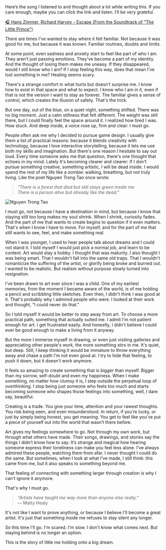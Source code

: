 

<div style={{
  border: '1px solid #ddd',
  padding: '1rem',
  borderRadius: '12px',
  backgroundColor: '#f9f9f9',
  fontStyle: 'italic',
  maxWidth: '680px',
  margin: '2rem auto',
  textAlign: 'left'
}}>
  Here’s the song I listened to and thought about a lot while writing this. If you care enough, maybe you can click the link and listen. I’ll be very grateful.  

  <a href="https://www.youtube.com/watch?v=SVWR7omOQfY" target="_blank" rel="noopener noreferrer">🎧 Hans Zimmer, Richard Harvey - Escape (From the Soundtrack of "The Little Prince")</a>
</div>

There are times I've wanted to stay where it felt familiar. Not because it was good for me, but because it was known. Familiar routines, doubts and limits. 

At some point, even sadness and anxiety start to feel like part of who I am. They aren't just passing emotions. They've become a part of my identity. And the thought of losing them makes me uneasy. If they disappeared, would I still know who I am? If I stop feeling this way, does that mean I've lost something in me? Healing seems scary.

There's a strange comfort in what hurts but doesn't surprise me. I know how to exist in that space and what to expect. I know who I am in it, even if that is not the version I want to stay as forever. The familiar gives a sense of control, which creates the illusion of safety. That's the trick.

But one day, out of the blue, on a quiet night, something shifted. There was no big moment. Just a calm stillness that felt different. The weight was still there, but I could finally feel the space around it. I realized how tired I was. How stuck. And deep inside, a voice rose up, firm and clear: I must go.

People often ask me why I decided to pursue game design. I usually give them a list of practical reasons: because it blends creativity with technology, because I love interactive storytelling, because it lets me use both my skills and imagination. But there's one reason I hesitate to say out loud. Every time someone asks me that question, there's one thought that echoes in my mind. Lately it's becoming clearer and clearer: If I don't pursue something creative, something artistic, I will be dead inside. I would spend the rest of my life like a zombie: walking, breathing, but not truly living. Like the poet Nguyen Trong Tao once wrote:

> *"There is a forest that died but still stays green inside me  
> There is a person alive but already like the dead."*

<div style={{ display: 'flex', justifyContent: 'center' }}>
  <img src="/images/NguyenTrongTao.jpg" alt="Nguyen Trong Tao" style={{ width: '70%', borderRadius: '12px' }} />
</div>

I must go, not because I have a destination in mind, but because I know that staying still too long makes my soul shrink. When I shrink, curiosity fades. And the part of me that wants to create begins to question if it even matters. That's when I know I have to move. For myself, and for the part of me that still wants to see, feel, and make something real.

When I was younger, I used to hear people talk about dreams and I could not stand it. I told myself I would just pick a normal job, and learn to be content. Art would stay a hobby. I thought that was maturity. I also thought I was being smart. That I wouldn't fall into the same old traps. That I wouldn't romanticize the suffering of the artist, or glorify being broke and burned out. I wanted to be realistic. But realism without purpose slowly turned into resignation.

I've been drawn to art ever since I was a child. One of my earliest memories, from the moment I became aware of the world, is of me holding a pencil and scribbling little sketches. Even then, I didn't think I was good at it. That's probably why I admired people who were. I looked at their work and thought, “I could never do that.”

So I told myself it would be better to step away from art. To choose a more practical path, something that actually suited me. I admit I'm not patient enough for art. I get frustrated easily. And honestly, I didn't believe I could ever be good enough to make a living from it anyway.

But the more I immerse myself in drawing, or even just visiting galleries and appreciating other people's work, the more something stirs in me. It's quiet, but deep. Still, I keep thinking it would be immature to throw everything away and chase a path I'm not even good at. I try to hide that feeling, to push it down, but it doesn't work anymore.

It feels so amazing to create something that is bigger than myself. Bigger than my sorrow, self-doubt and even my happiness. When I make something, no matter how clumsy it is, I step outside the perpetual loop of overthinking. I stop being just someone who feels too much and starts becoming someone who shapes those feelings into something, well, I dare say, beautiful.

Creating is a trade. You give your time, attention and your rawest thoughts. You risk being seen, and even misunderstood. In return, if you’re lucky, or just by simply being honest, you get meaning. You get to feel like you’ve put a piece of yourself out into the world that wasn’t there before.

Art gives my feelings somewhere to go. Not through my own work, but through what others have made. Their songs, drawings, and stories say the things I didn’t know how to say. It’s strange and magical how hearing someone express their loneliness can make you feel less alone. I've always admired these people, watching them from afar. I never thought I could do the same. But sometimes, when I look at what I've made, I still think: this came from me, but it also speaks to something beyond me.

That feeling of connecting with something larger through creation is why I can't ignore it anymore.

That's why I must go.

<blockquote>
  <em>"Artists have taught me way more than anyone else really."</em><br />
  — Matty Healy
</blockquote>

It's not like I want to prove anything, or because I believe I'll become a great artist. It's just that something inside me refuses to stay silent any longer. 

So this time I'll go. I'm scared. I'm slow. I don't know what comes next. But staying behind is no longer an option.

This is the story of little me holding onto a big dream.

